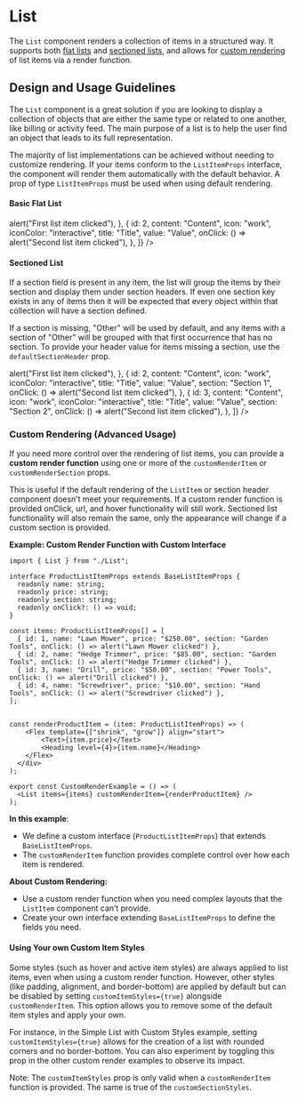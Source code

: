 
<Meta title="Components/Lists and Tables/List" />

# List

The `List` component renders a collection of items in a structured way. It
supports both [flat lists](#basic-flat-list) and
[sectioned lists](#sectioned-list), and allows for
[custom rendering](#custom-rendering-advanced-usage) of list items via a render
function.

## Design and Usage Guidelines

The `List` component is a great solution if you are looking to display a
collection of objects that are either the same type or related to one another,
like billing or activity feed. The main purpose of a list is to help the user
find an object that leads to its full representation.

The majority of list implementations can be achieved without needing to
customize rendering. If your items conform to the `ListItemProps` interface, the
component will render them automatically with the default behavior. A prop of
type `ListItemProps` must be used when using default rendering.

#### Basic Flat List

<Canvas>
  <Card>
    <List
      items={[
        {
          id: 1,
          content: "Content",
          icon: "work",
          iconColor: "interactive",
          title: "Title",
          value: "Value",
          onClick: () => alert("First list item clicked"),
        },
        {
          id: 2,
          content: "Content",
          icon: "work",
          iconColor: "interactive",
          title: "Title",
          value: "Value",
          onClick: () => alert("Second list item clicked"),
        },
      ]}
    />
  </Card>
</Canvas>

#### Sectioned List

If a section field is present in any item, the list will group the items by
their section and display them under section headers. If even one section key
exists in any of items then it will be expected that every object within that
collection will have a section defined.

If a section is missing, "Other" will be used by default, and any items with a
section of "Other" will be grouped with that first occurrence that has no
section. To provide your header value for items missing a section, use the
`defaultSectionHeader` prop.

<Canvas>
  <Card>
    <List
      items={[
        {
          id: 1,
          content: "Content",
          icon: "work",
          iconColor: "interactive",
          title: "Title",
          value: "Value",
          section: "Section 1",
          onClick: () => alert("First list item clicked"),
        },
        {
          id: 2,
          content: "Content",
          icon: "work",
          iconColor: "interactive",
          title: "Title",
          value: "Value",
          section: "Section 1",
          onClick: () => alert("Second list item clicked"),
        },
        {
          id: 3,
          content: "Content",
          icon: "work",
          iconColor: "interactive",
          title: "Title",
          value: "Value",
          section: "Section 2",
          onClick: () => alert("Second list item clicked"),
        },
      ]}
    />
  </Card>
</Canvas>

### **Custom Rendering (Advanced Usage)**

If you need more control over the rendering of list items, you can provide a
**custom render function** using one or more of the `customRenderItem` or
`customRenderSection` props.

This is useful if the default rendering of the `ListItem` or section header
component doesn’t meet your requirements. If a custom render function is
provided onClick, url, and hover functionality will still work. Sectioned list
functionality will also remain the same, only the appearance will change if a
custom section is provided.

**Example: Custom Render Function with Custom Interface**

```tsx
import { List } from "./List";

interface ProductListItemProps extends BaseListItemProps {
  readonly name: string;
  readonly price: string;
  readonly section: string;
  readonly onClick?: () => void;
}

const items: ProductListItemProps[] = [
  { id: 1, name: "Lawn Mower", price: "$250.00", section: "Garden Tools", onClick: () => alert("Lawn Mower clicked") },
  { id: 2, name: "Hedge Trimmer", price: "$85.00", section: "Garden Tools", onClick: () => alert("Hedge Trimmer clicked") },
  { id: 3, name: "Drill", price: "$50.00", section: "Power Tools", onClick: () => alert("Drill clicked") },
  { id: 4, name: "Screwdriver", price: "$10.00", section: "Hand Tools", onClick: () => alert("Screwdriver clicked") },
];


const renderProductItem = (item: ProductListItemProps) => (
    <Flex template={["shrink", "grow"]} align="start">
        <Text>{item.price}</Text>
        <Heading level={4}>{item.name}</Heading>
    </Flex>
  </div>
);

export const CustomRenderExample = () => (
  <List items={items} customRenderItem={renderProductItem} />
);

```

**In this example**:

- We define a custom interface (`ProductListItemProps`) that extends
  `BaseListItemProps`.
- The `customRenderItem` function provides complete control over how each item
  is rendered.

**About Custom Rendering:**

- Use a custom render function when you need complex layouts that the `ListItem`
  component can’t provide.
- Create your own interface extending `BaseListItemProps` to define the fields
  you need.

#### Using Your own Custom Item Styles

Some styles (such as hover and active item styles) are always applied to list
items, even when using a custom render function. However, other styles (like
padding, alignment, and border-bottom) are applied by default but can be
disabled by setting `customItemStyles={true}` alongside `customRenderItem`. This
option allows you to remove some of the default item styles and apply your own.

For instance, in the Simple List with Custom Styles example, setting
`customItemStyles={true}` allows for the creation of a list with rounded corners
and no border-bottom. You can also experiment by toggling this prop in the other
custom render examples to observe its impact.

Note: The `customItemStyles` prop is only valid when a `customRenderItem`
function is provided. The same is true of the `customSectionStyles`.

```tsx

```
